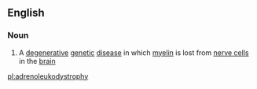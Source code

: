 ==English==

===Noun===
{{wikipedia}}
{{en-noun|-|adrenoleukodystrophies}}

# {{context|medicine}} A [[degenerative]] [[genetic]] [[disease]] in which [[myelin]] is lost from [[nerve cell]]s in the [[brain]]

[[pl:adrenoleukodystrophy]]